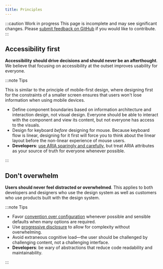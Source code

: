 ```yaml
---
title: Principles
---
```


:::caution Work in progress
This page is incomplete and may see significant changes.
Please [submit feedback on GitHub](https://github.com/wwnorton/design-system/issues)
if you would like to contribute.
:::

## Accessibility first

**Accessibility should drive decisions and should never be an afterthought**. We
believe that focusing on accessibility at the outset improves usability for everyone.

:::note Tips

This is similar to the principle of mobile-first design, where designing first for
the constraints of a smaller screen ensures that users won't lose information when
using mobile devices.

- Define component boundaries based on information architecture and interaction
  design, not visual design. Everyone should be able to interact with the component
  and view its content, but not everyone has access to the visuals.
- Design for keyboard _before_ designing for mouse. Because keyboard flow is linear,
  designing for it first will force you to think about the linear layout before the
  non-linear experience of mouse users.
- **Developers**: [use ARIA sparingly and carefully](https://w3c.github.io/aria-practices/#no_aria_better_bad_aria),
  but treat ARIA attributes as your source of truth for everyone whenever possible.

:::

## Don't overwhelm

**Users should never feel distracted or overwhelmed**. This applies to both
developers and designers who use the design system as well as customers who use
products built with the design system.

:::note Tips

- Favor [convention over configuration](https://en.wikipedia.org/wiki/Convention_over_configuration)
  whenever possible and sensible defaults when many options are required.
- Use [progressive disclosure](https://en.wikipedia.org/wiki/Progressive_disclosure)
  to allow for complexity without overwhelming.
- Avoid extraneous cognitive load&mdash;the user should be challenged by challenging
  content, not a challenging interface.
- **Developers**: be wary of abstractions that reduce code readability and maintainability.

:::
